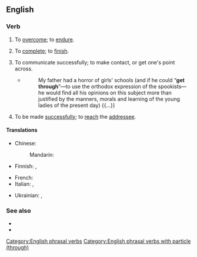 ==English==

===Verb===
{{en-verb|get<,,got,got[UK]:gotten[US]> through}}

# To [[overcome]]; to [[endure]].
#: {{ux|en|Military training was hard, but I '''got through it'''.}}
# To [[complete]]; to [[finish]].
#: {{ux|en|She '''got through''' her book this morning!}}
#: {{ux|en|I was so thirsty that I '''got through''' three glasses of orange juice.}}
#: {{ux|en|He was such a [[dyed-in-the-wool]] partisan that I just couldn't '''get through''' to him and change his mind.}}
# To communicate successfully; to make contact, or get one's point across.
#* {{rfdatek|en|Margot Asquith}}
#*: My father had a horror of girls' schools (and if he could “'''get through'''”—to use the orthodox expression of the spookists—he would find all his opinions on this subject more than justified by the manners, morals and learning of the young ladies of the present day) {{...}}
# {{q|of [[communication]]}} To be made [[successfully]]; to [[reach]] the [[addressee]].
#: {{ux|en|The call wouldn't '''get through''' no matter how many times I tried.}}

====Translations====
{{trans-top|to overcome}}
* Chinese:
*: Mandarin: {{t+|cmn|度過|tr=dùguò}}
* Finnish: {{t+|fi|selviytyä}}, {{t+|fi|suoriutua}}
{{trans-mid}}
* French: {{t+|fr|franchir}}
* Italian: {{t+|it|superare}}, {{t+|it|farcela}}
{{trans-bottom}}

{{trans-top|to make contact by telephone}}
* Ukrainian: {{t|uk|додзво́нюватися|impf|sc=Cyrl}}, {{t|uk|додзвони́тися|pf|sc=Cyrl}}
{{trans-mid}}
{{trans-bottom}}

===See also===
* {{l|en|go through}}
* {{l|en|live through}}

[[Category:English phrasal verbs]]
[[Category:English phrasal verbs with particle (through)]]